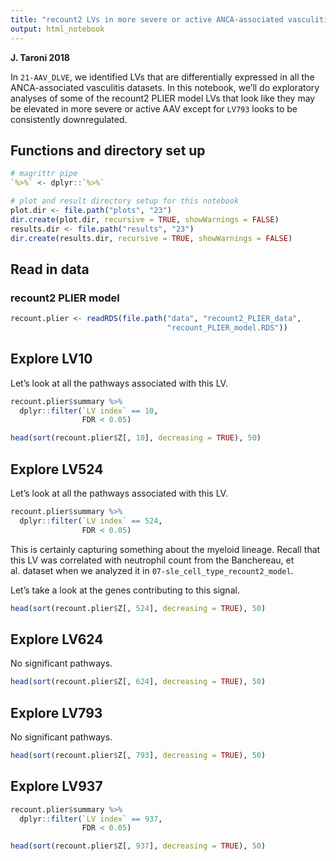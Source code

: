 ```yaml
---
title: "recount2 LVs in more severe or active ANCA-associated vasculitis"
output: html_notebook
---
```


**J. Taroni 2018**

In `21-AAV_DLVE`, we identified LVs that are differentially expressed in all
the ANCA-associated vasculitis datasets.
In this notebook, we'll do exploratory analyses of some of the recount2 PLIER
model LVs that look like they may be elevated in more severe or active AAV 
except for `LV793` looks to be consistently downregulated.

## Functions and directory set up

```r
# magrittr pipe
`%>%` <- dplyr::`%>%`
```

```r
# plot and result directory setup for this notebook
plot.dir <- file.path("plots", "23")
dir.create(plot.dir, recursive = TRUE, showWarnings = FALSE)
results.dir <- file.path("results", "23")
dir.create(results.dir, recursive = TRUE, showWarnings = FALSE)
```

## Read in data

### recount2 PLIER model

```r
recount.plier <- readRDS(file.path("data", "recount2_PLIER_data",
                                   "recount_PLIER_model.RDS"))
```

## Explore LV10

Let's look at all the pathways associated with this LV.

```r
recount.plier$summary %>%
  dplyr::filter(`LV index` == 10,
                FDR < 0.05)
```

```r
head(sort(recount.plier$Z[, 10], decreasing = TRUE), 50)
```

## Explore LV524

Let's look at all the pathways associated with this LV.

```r
recount.plier$summary %>%
  dplyr::filter(`LV index` == 524,
                FDR < 0.05)
```

This is certainly capturing something about the myeloid lineage.
Recall that this LV was correlated with neutrophil count from the 
Banchereau, et al. dataset when we analyzed it in 
`07-sle_cell_type_recount2_model`.

Let's take a look at the genes contributing to this signal.

```r
head(sort(recount.plier$Z[, 524], decreasing = TRUE), 50)
```

## Explore LV624

No significant pathways.

```r
head(sort(recount.plier$Z[, 624], decreasing = TRUE), 50)
```

## Explore LV793

No significant pathways.

```r
head(sort(recount.plier$Z[, 793], decreasing = TRUE), 50)
```

## Explore LV937

```r
recount.plier$summary %>%
  dplyr::filter(`LV index` == 937,
                FDR < 0.05)
```

```r
head(sort(recount.plier$Z[, 937], decreasing = TRUE), 50)
```